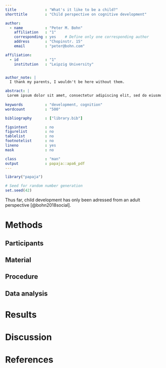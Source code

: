 ```yaml
---
title             : "What's it like to be a child?"
shorttitle        : "Child perspective on cognitive development"

author: 
  - name          : "Peter M. Bohn"
    affiliation   : "1"
    corresponding : yes    # Define only one corresponding author
    address       : "Chopinstr. 15"
    email         : "peter@bohn.com"

affiliation:
  - id            : "1"
    institution   : "Leipzig University"


author_note: |
  I thank my parents, I wouldn't be here without them.

abstract: |
 Lorem ipsum dolor sit amet, consectetur adipiscing elit, sed do eiusmod tempor incididunt ut labore et dolore magna aliqua. Ut enim ad minim veniam, quis    nostrud exercitation ullamco laboris nisi ut aliquip ex ea commodo consequat. Duis aute irure dolor in reprehenderit in voluptate velit esse cillum dolore   eu fugiat nulla pariatur. Excepteur sint occaecat cupidatat non proident, sunt in culpa qui officia deserunt mollit anim id est laborum..
  
keywords          : "development, cognition"
wordcount         : "500"

bibliography      : ["library.bib"]

figsintext        : no
figurelist        : no
tablelist         : no
footnotelist      : no
lineno            : yes
mask              : no

class             : "man"
output            : papaja::apa6_pdf
---
```


```r
library("papaja")
```

```r
# Seed for random number generation
set.seed(42)
```

Thus far, child development has only been adressed from an adult perspective [@bohn2018social].

# Methods

## Participants

## Material

## Procedure

## Data analysis

# Results

# Discussion


\newpage

# References

\begingroup
\setlength{\parindent}{-0.5in}
\setlength{\leftskip}{0.5in}

<div id = "refs"></div>
\endgroup
